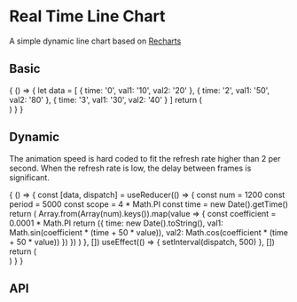 

<Meta title="Chart/Real Time Line Chart" component={Subject}/>

# Real Time Line Chart

A simple dynamic line chart based on [Recharts](http://recharts.org/)

## Basic

<Preview>
  <Story name="Basic">
    {
      () => {
        let data = [
          {
            time: '0',
            val1: '10',
            val2: '20'
          },
          {
            time: '2',
            val1: '50',
            val2: '80'
          },
          {
            time: '3',
            val1: '30',
            val2: '40'
          }
        ]
        return (
          <div style={{display: 'flex', width: '700px', height: '250px'}}>
            <Subject label="line chart" data={data} x={'time'} y={['val1', 'val2']} />
          </div>
        )
      }
    }
  </Story>
</Preview>

## Dynamic

The animation speed is hard coded to fit the refresh rate higher than 2 per second. When the refresh rate is low, the delay between frames is significant.

<Preview>
  <Story name="Dynamic">
    {
      () => {
        const [data, dispatch] = useReducer(() => {
          const num = 1200
          const period = 5000
          const scope = 4 * Math.PI
          const time = new Date().getTime()
          return (
            Array.from(Array(num).keys()).map(value => {
              const coefficient  = 0.0001 * Math.PI
              return ({
                time: new Date().toString(),
                val1: Math.sin(coefficient * (time + 50 * value)),
                val2: Math.cos(coefficient * (time + 50 * value))
              })
            })
          )
        }, [])
        useEffect(() => {
          setInterval(dispatch, 500)
        }, [])
        return (
          <div style={{display: 'flex', width: '700px', height: '250px'}}>
            <Subject label="real time line chart" data={data} x={'time'} y={['val1', 'val2']} />
          </div>
        )
      }
    }
  </Story>
</Preview>

## API

<Props of={Subject}/>
